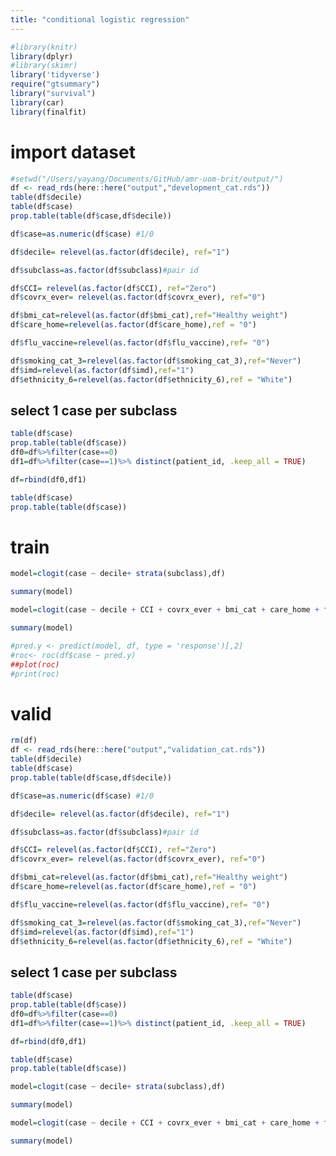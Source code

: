 ```yaml
---
title: "conditional logistic regression"
---
```


```r
#library(knitr)
library(dplyr)
#library(skimr)
library('tidyverse')
require("gtsummary")
library("survival")
library(car)
library(finalfit)
```

# import dataset
```r
#setwd("/Users/yayang/Documents/GitHub/amr-uom-brit/output/")
df <- read_rds(here::here("output","development_cat.rds"))
table(df$decile)
table(df$case)
prop.table(table(df$case,df$decile))

df$case=as.numeric(df$case) #1/0

df$decile= relevel(as.factor(df$decile), ref="1")

df$subclass=as.factor(df$subclass)#pair id

df$CCI= relevel(as.factor(df$CCI), ref="Zero")
df$covrx_ever= relevel(as.factor(df$covrx_ever), ref="0")

df$bmi_cat=relevel(as.factor(df$bmi_cat),ref="Healthy weight")
df$care_home=relevel(as.factor(df$care_home),ref = "0")

df$flu_vaccine=relevel(as.factor(df$flu_vaccine),ref= "0")

df$smoking_cat_3=relevel(as.factor(df$smoking_cat_3),ref="Never")
df$imd=relevel(as.factor(df$imd),ref="1")
df$ethnicity_6=relevel(as.factor(df$ethnicity_6),ref = "White")
```

## select 1 case per subclass
```r
table(df$case)
prop.table(table(df$case))
df0=df%>%filter(case==0)
df1=df%>%filter(case==1)%>% distinct(patient_id, .keep_all = TRUE)

df=rbind(df0,df1)

table(df$case)
prop.table(table(df$case))
```


# train

```r
model=clogit(case ~ decile+ strata(subclass),df) 

summary(model)
```

```r
model=clogit(case ~ decile + CCI + covrx_ever + bmi_cat + care_home + flu_vaccine + smoking_cat_3 + imd+ ethnicity_6 + strata(subclass),df) 

summary(model)

#pred.y <- predict(model, df, type = 'response')[,2]
#roc<- roc(df$case ~ pred.y)
##plot(roc)
#print(roc)
```


# valid
```r
rm(df)
df <- read_rds(here::here("output","validation_cat.rds"))
table(df$decile)
table(df$case)
prop.table(table(df$case,df$decile))

df$case=as.numeric(df$case) #1/0

df$decile= relevel(as.factor(df$decile), ref="1")

df$subclass=as.factor(df$subclass)#pair id

df$CCI= relevel(as.factor(df$CCI), ref="Zero")
df$covrx_ever= relevel(as.factor(df$covrx_ever), ref="0")

df$bmi_cat=relevel(as.factor(df$bmi_cat),ref="Healthy weight")
df$care_home=relevel(as.factor(df$care_home),ref = "0")

df$flu_vaccine=relevel(as.factor(df$flu_vaccine),ref= "0")

df$smoking_cat_3=relevel(as.factor(df$smoking_cat_3),ref="Never")
df$imd=relevel(as.factor(df$imd),ref="1")
df$ethnicity_6=relevel(as.factor(df$ethnicity_6),ref = "White")
```

## select 1 case per subclass
```r
table(df$case)
prop.table(table(df$case))
df0=df%>%filter(case==0)
df1=df%>%filter(case==1)%>% distinct(patient_id, .keep_all = TRUE)

df=rbind(df0,df1)

table(df$case)
prop.table(table(df$case))
```

```r
model=clogit(case ~ decile+ strata(subclass),df) 

summary(model)
```

```r
model=clogit(case ~ decile + CCI + covrx_ever + bmi_cat + care_home + flu_vaccine + smoking_cat_3 + imd+ ethnicity_6 + strata(subclass),df) 

summary(model)

```
